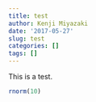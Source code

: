 ```yaml
---
title: test
author: Kenji Miyazaki
date: '2017-05-27'
slug: test
categories: []
tags: []
---
```


This is a test.
```r
rnorm(10)
```


